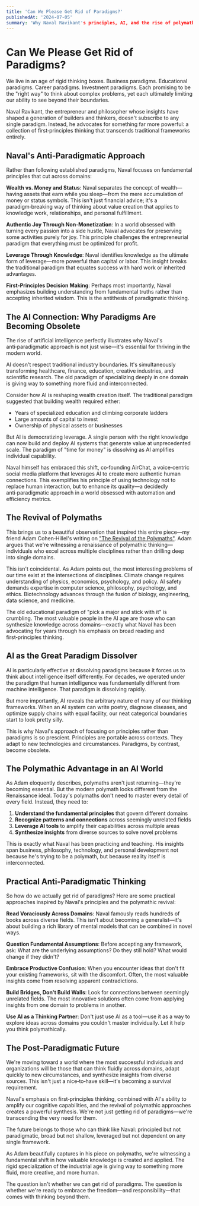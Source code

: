 ```yaml
---
title: 'Can We Please Get Rid of Paradigms?'
publishedAt: '2024-07-05'
summary: 'Why Naval Ravikant's principles, AI, and the rise of polymaths point toward a post‑paradigmatic future where first‑principles thinking transcends rigid frameworks.'
---
```


# Can We Please Get Rid of Paradigms?

We live in an age of rigid thinking boxes. Business paradigms. Educational paradigms. Career paradigms. Investment paradigms. Each promising to be the "right way" to think about complex problems, yet each ultimately limiting our ability to see beyond their boundaries.

Naval Ravikant, the entrepreneur and philosopher whose insights have shaped a generation of builders and thinkers, doesn't subscribe to any single paradigm. Instead, he advocates for something far more powerful: a collection of first‑principles thinking that transcends traditional frameworks entirely.

## Naval's Anti‑Paradigmatic Approach

Rather than following established paradigms, Naval focuses on fundamental principles that cut across domains:

**Wealth vs. Money and Status**: Naval separates the concept of wealth—having assets that earn while you sleep—from the mere accumulation of money or status symbols. This isn't just financial advice; it's a paradigm‑breaking way of thinking about value creation that applies to knowledge work, relationships, and personal fulfillment.

**Authentic Joy Through Non‑Monetization**: In a world obsessed with turning every passion into a side hustle, Naval advocates for preserving some activities purely for joy. This principle challenges the entrepreneurial paradigm that everything must be optimized for profit.

**Leverage Through Knowledge**: Naval identifies knowledge as the ultimate form of leverage—more powerful than capital or labor. This insight breaks the traditional paradigm that equates success with hard work or inherited advantages.

**First‑Principles Decision Making**: Perhaps most importantly, Naval emphasizes building understanding from fundamental truths rather than accepting inherited wisdom. This is the antithesis of paradigmatic thinking.

## The AI Connection: Why Paradigms Are Becoming Obsolete

The rise of artificial intelligence perfectly illustrates why Naval's anti‑paradigmatic approach is not just wise—it's essential for thriving in the modern world.

AI doesn't respect traditional industry boundaries. It's simultaneously transforming healthcare, finance, education, creative industries, and scientific research. The old paradigm of specializing deeply in one domain is giving way to something more fluid and interconnected.

Consider how AI is reshaping wealth creation itself. The traditional paradigm suggested that building wealth required either:
- Years of specialized education and climbing corporate ladders
- Large amounts of capital to invest
- Ownership of physical assets or businesses

But AI is democratizing leverage. A single person with the right knowledge can now build and deploy AI systems that generate value at unprecedented scale. The paradigm of "time for money" is dissolving as AI amplifies individual capability.

Naval himself has embraced this shift, co‑founding AirChat, a voice‑centric social media platform that leverages AI to create more authentic human connections. This exemplifies his principle of using technology not to replace human interaction, but to enhance its quality—a decidedly anti‑paradigmatic approach in a world obsessed with automation and efficiency metrics.

## The Revival of Polymaths

This brings us to a beautiful observation that inspired this entire piece—my friend Adam Cohen‑Hillel's writing on <a href="https://essays.adamcohenhillel.com/p/the-revival-of-the-polymaths" target="_blank" rel="noopener noreferrer">"The Revival of the Polymaths"</a>. Adam argues that we're witnessing a renaissance of polymathic thinking—individuals who excel across multiple disciplines rather than drilling deep into single domains.

This isn't coincidental. As Adam points out, the most interesting problems of our time exist at the intersections of disciplines. Climate change requires understanding of physics, economics, psychology, and policy. AI safety demands expertise in computer science, philosophy, psychology, and ethics. Biotechnology advances through the fusion of biology, engineering, data science, and medicine.

The old educational paradigm of "pick a major and stick with it" is crumbling. The most valuable people in the AI age are those who can synthesize knowledge across domains—exactly what Naval has been advocating for years through his emphasis on broad reading and first‑principles thinking.

## AI as the Great Paradigm Dissolver

AI is particularly effective at dissolving paradigms because it forces us to think about intelligence itself differently. For decades, we operated under the paradigm that human intelligence was fundamentally different from machine intelligence. That paradigm is dissolving rapidly.

But more importantly, AI reveals the arbitrary nature of many of our thinking frameworks. When an AI system can write poetry, diagnose diseases, and optimize supply chains with equal facility, our neat categorical boundaries start to look pretty silly.

This is why Naval's approach of focusing on principles rather than paradigms is so prescient. Principles are portable across contexts. They adapt to new technologies and circumstances. Paradigms, by contrast, become obsolete.

## The Polymathic Advantage in an AI World

As Adam eloquently describes, polymaths aren't just returning—they're becoming essential. But the modern polymath looks different from the Renaissance ideal. Today's polymaths don't need to master every detail of every field. Instead, they need to:

1. **Understand the fundamental principles** that govern different domains
2. **Recognize patterns and connections** across seemingly unrelated fields  
3. **Leverage AI tools** to amplify their capabilities across multiple areas
4. **Synthesize insights** from diverse sources to solve novel problems

This is exactly what Naval has been practicing and teaching. His insights span business, philosophy, technology, and personal development not because he's trying to be a polymath, but because reality itself is interconnected.

## Practical Anti‑Paradigmatic Thinking

So how do we actually get rid of paradigms? Here are some practical approaches inspired by Naval's principles and the polymathic revival:

**Read Voraciously Across Domains**: Naval famously reads hundreds of books across diverse fields. This isn't about becoming a generalist—it's about building a rich library of mental models that can be combined in novel ways.

**Question Fundamental Assumptions**: Before accepting any framework, ask: What are the underlying assumptions? Do they still hold? What would change if they didn't?

**Embrace Productive Confusion**: When you encounter ideas that don't fit your existing frameworks, sit with the discomfort. Often, the most valuable insights come from resolving apparent contradictions.

**Build Bridges, Don't Build Walls**: Look for connections between seemingly unrelated fields. The most innovative solutions often come from applying insights from one domain to problems in another.

**Use AI as a Thinking Partner**: Don't just use AI as a tool—use it as a way to explore ideas across domains you couldn't master individually. Let it help you think polymathically.

## The Post‑Paradigmatic Future

We're moving toward a world where the most successful individuals and organizations will be those that can think fluidly across domains, adapt quickly to new circumstances, and synthesize insights from diverse sources. This isn't just a nice‑to‑have skill—it's becoming a survival requirement.

Naval's emphasis on first‑principles thinking, combined with AI's ability to amplify our cognitive capabilities, and the revival of polymathic approaches creates a powerful synthesis. We're not just getting rid of paradigms—we're transcending the very need for them.

The future belongs to those who can think like Naval: principled but not paradigmatic, broad but not shallow, leveraged but not dependent on any single framework.

As Adam beautifully captures in his piece on polymaths, we're witnessing a fundamental shift in how valuable knowledge is created and applied. The rigid specialization of the industrial age is giving way to something more fluid, more creative, and more human.

The question isn't whether we can get rid of paradigms. The question is whether we're ready to embrace the freedom—and responsibility—that comes with thinking beyond them.

